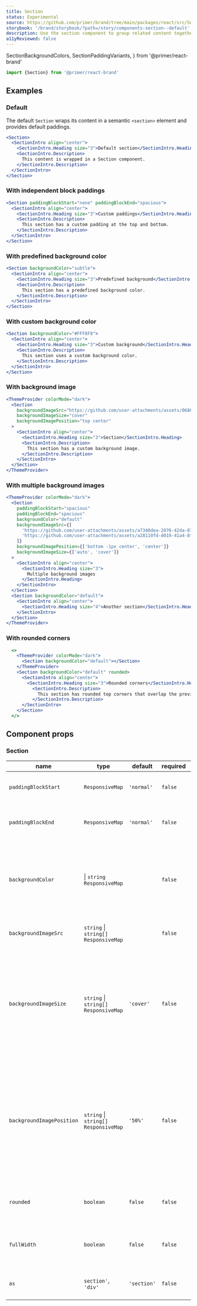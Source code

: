 ```yaml
---
title: Section
status: Experimental
source: https://github.com/primer/brand/tree/main/packages/react/src/Section/Section.tsx
storybook: '/brand/storybook/?path=/story/components-section--default'
description: Use the section component to group related content together.
a11yReviewed: false
---
```



  SectionBackgroundColors,
  SectionPaddingVariants,
} from '@primer/react-brand'


```js
import {Section} from '@primer/react-brand'
```

## Examples

### Default

The default `Section` wraps its content in a semantic `<section>` element and provides default paddings.

```jsx live
<Section>
  <SectionIntro align="center">
    <SectionIntro.Heading size="3">Default section</SectionIntro.Heading>
    <SectionIntro.Description>
      This content is wrapped in a Section component.
    </SectionIntro.Description>
  </SectionIntro>
</Section>
```

### With independent block paddings

```jsx live
<Section paddingBlockStart="none" paddingBlockEnd="spacious">
  <SectionIntro align="center">
    <SectionIntro.Heading size="3">Custom paddings</SectionIntro.Heading>
    <SectionIntro.Description>
      This section has a custom padding at the top and bottom.
    </SectionIntro.Description>
  </SectionIntro>
</Section>
```

### With predefined background color

```jsx live
<Section backgroundColor="subtle">
  <SectionIntro align="center">
    <SectionIntro.Heading size="3">Predefined background</SectionIntro.Heading>
    <SectionIntro.Description>
      This section has a predefined background color.
    </SectionIntro.Description>
  </SectionIntro>
</Section>
```

### With custom background color

```jsx live
<Section backgroundColor="#FFF8F8">
  <SectionIntro align="center">
    <SectionIntro.Heading size="3">Custom background</SectionIntro.Heading>
    <SectionIntro.Description>
      This section uses a custom background color.
    </SectionIntro.Description>
  </SectionIntro>
</Section>
```

### With background image

```jsx live
<ThemeProvider colorMode="dark">
  <Section
    backgroundImageSrc="https://github.com/user-attachments/assets/068634a3-926d-49b8-b949-0b1e2a204651"
    backgroundImageSize="cover"
    backgroundImagePosition="top center"
  >
    <SectionIntro align="center">
      <SectionIntro.Heading size="3">Section</SectionIntro.Heading>
      <SectionIntro.Description>
        This section has a custom background image.
      </SectionIntro.Description>
    </SectionIntro>
  </Section>
</ThemeProvider>
```

### With multiple background images

```jsx live
<ThemeProvider colorMode="dark">
  <Section
    paddingBlockStart="spacious"
    paddingBlockEnd="spacious"
    backgroundColor="default"
    backgroundImageSrc={[
      'https://github.com/user-attachments/assets/a7340dea-2076-42da-87a9-057f953beb83',
      'https://github.com/user-attachments/assets/a28110fd-d019-41a4-8f80-b49ae8895708',
    ]}
    backgroundImagePosition={['bottom -1px center', 'center']}
    backgroundImageSize={['auto', 'cover']}
  >
    <SectionIntro align="center">
      <SectionIntro.Heading size="3">
        Multiple background images
      </SectionIntro.Heading>
    </SectionIntro>
  </Section>
  <Section backgroundColor="default">
    <SectionIntro align="center">
      <SectionIntro.Heading size="4">Another section</SectionIntro.Heading>
    </SectionIntro>
  </Section>
</ThemeProvider>
```

### With rounded corners

```jsx live
  <>
    <ThemeProvider colorMode="dark">
      <Section backgroundColor="default"></Section>
    </ThemeProvider>
    <Section backgroundColor="default" rounded>
      <SectionIntro align="center">
        <SectionIntro.Heading size="3">Rounded corners</SectionIntro.Heading>
          <SectionIntro.Description>
            This section has rounded top corners that overlap the previous section.
          </SectionIntro.Description>
      </SectionIntro>
    </Section>
  </>
```

## Component props

### Section

| name                      | type                                                                                                  | default     | required | description                                                                                                                                                   |
| ------------------------- | ----------------------------------------------------------------------------------------------------- | ----------- | -------- | ------------------------------------------------------------------------------------------------------------------------------------------------------------- |
| `paddingBlockStart`       | <PropTableValues values={[...SectionPaddingVariants]} commaSeparated  /> `ResponsiveMap`              | `'normal'`  | `false`  | Control the padding at the top of the section.                                                                                                                |
| `paddingBlockEnd`         | <PropTableValues values={[...SectionPaddingVariants]} commaSeparated  /> `ResponsiveMap`              | `'normal'`  | `false`  | Control the padding at the bottom of the section.                                                                                                             |
| `backgroundColor`         | <PropTableValues values={[...SectionBackgroundColors]} commaSeparated  /> \| `string` `ResponsiveMap` |             | `false`  | Add a background color. Use a predefined color, a CSS custom property, or a custom color value.                                                               |
| `backgroundImageSrc`      | `string` \| `string[]` `ResponsiveMap`                                                                |             | `false`  | Add one or more background images.                                                                                                                            |
| `backgroundImageSize`     | `string` \| `string[]` `ResponsiveMap`                                                                | `'cover'`   | `false`  | Control the size of the background image(s). This accepts all CSS `background-size` supported values, including keywords like `contain`.                      |
| `backgroundImagePosition` | `string` \| `string[]` `ResponsiveMap`                                                                | `'50%'`     | `false`  | Control the position of the background image(s). This accepts all CSS `background-position` supported values, including keywords like `top` and edge offsets. |
| `rounded`                 | `boolean`                                                                                             | `false`     | `false`  | Adds rounded conterns to the top of the section.                                                                                                              |
| `fullWidth`               | `boolean`                                                                                             | `false`     | `false`  | Makes the container fill the entire width of the section.                                                                                                      |
| `as`                      | `section'`, `'div'`                                                                                   | `'section'` | `false`  | Applies the underlying HTML element.                                                                                                                          |

